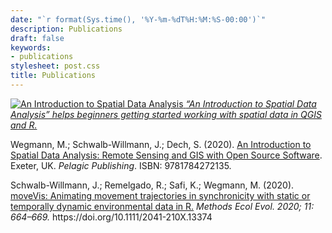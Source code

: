 ```yaml
---
date: "`r format(Sys.time(), '%Y-%m-%dT%H:%M:%S-00:00')`"
description: Publications
draft: false
keywords:
- publications
stylesheet: post.css
title: Publications
---
```


<a href="https://pelagicpublishing.com/products/an-introduction-to-spatial-data-analysis?variant=31129275498601" target="_blank">![An Introduction to Spatial Data Analysis](/img/publications.jpg)
*"An Introduction to Spatial Data Analysis" helps beginners getting started working with spatial data in QGIS and R.*</a>

Wegmann, M.; Schwalb-Willmann, J.; Dech, S. (2020). [An Introduction to Spatial Data Analysis: Remote Sensing and GIS with Open Source Software](https://pelagicpublishing.com/products/an-introduction-to-spatial-data-analysis?variant=31129275498601). Exeter, UK. *Pelagic Publishing*. ISBN: 9781784272135.

Schwalb-Willmann, J.; Remelgado, R.; Safi, K.; Wegmann, M. (2020). [moveVis: Animating movement trajectories in synchronicity with static or temporally dynamic environmental data in R.](https://doi.org/10.1111/2041-210X.13374) *Methods Ecol Evol. 2020; 11: 664–669.* https://doi.org/10.1111/2041-210X.13374